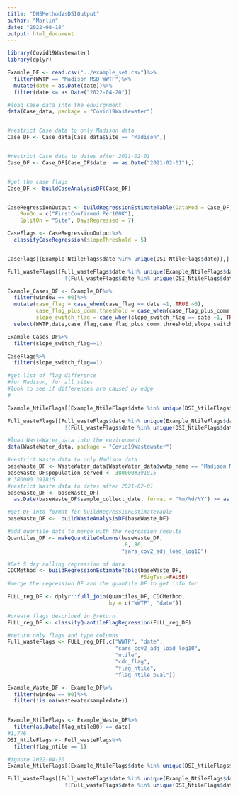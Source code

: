 ```yaml
---
title: "DHSMethodVsDSIOutput"
author: "Marlin"
date: "2022-08-18"
output: html_document
---
```

```r
library(Covid19Wastewater)
library(dplyr)
```


```r
Example_DF <- read.csv("../example_set.csv")%>%
  filter(WWTP == "Madison MSD WWTF")%>%
  mutate(date = as.Date(date))%>%
  filter(date <= as.Date("2022-04-20"))
```

```r
#load Case_data into the environment
data(Case_data, package = "Covid19Wastewater")


#restrict Case data to only Madison data
Case_DF <- Case_data[Case_data$Site == "Madison",]


#restrict Case data to dates after 2021-02-01
Case_DF <- Case_DF[Case_DF$date  >= as.Date("2021-02-01"),]


#get the case flags
Case_DF <- buildCaseAnalysisDF(Case_DF)


CaseRegressionOutput <- buildRegressionEstimateTable(DataMod = Case_DF, 
    RunOn = c("FirstConfirmed.Per100K"),
    SplitOn = "Site", DaysRegressed = 7)

CaseFlags <- CaseRegressionOutput%>%
  classifyCaseRegression(slopeThreshold = 5)


CaseFlags[(Example_NtileFlags$date %in% unique(DSI_NtileFlags$date)),]

Full_wasteFlags[(Full_wasteFlags$date %in% unique(Example_NtileFlags$date))&
                  !(Full_wasteFlags$date %in% unique(DSI_NtileFlags$date)),]
```

```r
Example_Cases_DF <- Example_DF%>%
  filter(window == 90)%>%
  mutate(case_flag = case_when(case_flag == date ~1, TRUE ~0),
         case_flag_plus_comm.threshold = case_when(case_flag_plus_comm.threshold == date ~1, TRUE ~0),
         slope_switch_flag = case_when(slope_switch_flag == date ~1, TRUE ~0))%>%
  select(WWTP,date,case_flag,case_flag_plus_comm.threshold,slope_switch_flag)

Example_Cases_DF%>%
  filter(slope_switch_flag==1)

CaseFlags%>%
  filter(slope_switch_flag==1)

#get list of flag difference
#for Madison, for all sites
#look to see if differences are caused by edge
#

Example_NtileFlags[(Example_NtileFlags$date %in% unique(DSI_NtileFlags$date)),]

Full_wasteFlags[(Full_wasteFlags$date %in% unique(Example_NtileFlags$date))&
                  !(Full_wasteFlags$date %in% unique(DSI_NtileFlags$date)),]
```

```r
#load WasteWater_data into the environment
data(WasteWater_data, package = "Covid19Wastewater")

#restrict Waste data to only Madison data
baseWaste_DF <- WasteWater_data[WasteWater_data$wwtp_name == "Madison MSD WWTF",]
baseWaste_DF$population_served <- 380000#391815
# 380000 391815
#restrict Waste data to dates after 2021-02-01
baseWaste_DF <- baseWaste_DF[
  as.Date(baseWaste_DF$sample_collect_date, format = "%m/%d/%Y") >= as.Date("2021-02-01"),]

#get DF into format for buildRegressionEstimateTable
baseWaste_DF <-  buildWasteAnalysisDF(baseWaste_DF)

#add quantile data to merge with the regression results
Quantiles_DF <- makeQuantileColumns(baseWaste_DF,
                                    .8, 90,
                                    "sars_cov2_adj_load_log10")

#Get 5 day rolling regression of data
CDCMethod <- buildRegressionEstimateTable(baseWaste_DF, 
                                          PSigTest=FALSE)
#merge the regression DF and the quantile DF to get info for 

FULL_reg_DF <- dplyr::full_join(Quantiles_DF, CDCMethod,
                                by = c("WWTP", "date"))

#create flags described in @return
FULL_reg_DF <- classifyQuantileFlagRegression(FULL_reg_DF)

#return only flags and type columns 
Full_wasteFlags <- FULL_reg_DF[,c("WWTP", "date", 
                                  "sars_cov2_adj_load_log10",
                                  "ntile",
                                  "cdc_flag",
                                  "flag_ntile",
                                  "flag_ntile_pval")]

```

```r
Example_Waste_DF <- Example_DF%>%
  filter(window == 90)%>%
  filter(!is.na(wastewatersampledate))

 
Example_NtileFlags <- Example_Waste_DF%>%
  filter(as.Date(flag_ntile80) == date)
#1,776
DSI_NtileFlags <- Full_wasteFlags%>%
  filter(flag_ntile == 1)

#ignore 2022-04-20
Example_NtileFlags[(Example_NtileFlags$date %in% unique(DSI_NtileFlags$date)),]

Full_wasteFlags[(Full_wasteFlags$date %in% unique(Example_NtileFlags$date))&
                  !(Full_wasteFlags$date %in% unique(DSI_NtileFlags$date)),]
```

